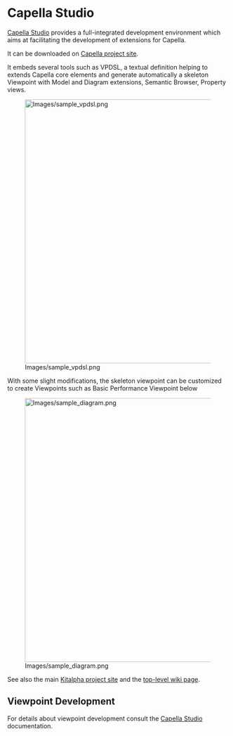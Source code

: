 = Capella Studio =

[https://github.com/eclipse-capella/capella-studio/wiki Capella Studio] provides a full-integrated development environment which aims at facilitating the development of extensions for Capella.

It can be downloaded on [https://mbse-capella.org/download.html Capella project site].

It embeds several tools such as VPDSL, a textual definition helping to extends Capella core elements and generate automatically a skeleton Viewpoint with Model and Diagram extensions, Semantic Browser, Property views.

[[File:Images/sample_vpdsl.png|thumbnail|600px]]

With some slight modifications, the skeleton viewpoint can be customized to create Viewpoints such as Basic Performance Viewpoint below

[[File:Images/sample_diagram.png|thumbnail|600px]]

See also the main [https://www.eclipse.org/kitalpha/ Kitalpha project site] and the [https://wiki.eclipse.org/Kitalpha top-level wiki page].

== Viewpoint Development ==

For details about viewpoint development consult the [https://github.com/eclipse-capella/capella-studio/wiki#Viewpoint_Development Capella Studio] documentation.


